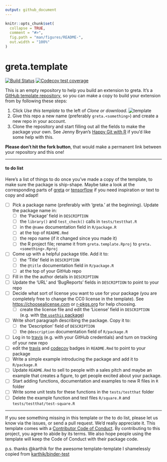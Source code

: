 ```yaml
---
output: github_document
---
```


<!-- README.md is generated from README.Rmd. Please edit that file -->

```r
knitr::opts_chunk$set(
  collapse = TRUE,
  comment = "#>",
  fig.path = "man/figures/README-",
  out.width = "100%"
)
```
# greta.template

<!-- badges: start -->
<!-- once you've signed into travis and set it to wath your new repository, you can edit the following badges to point to your repo -->
[![Build Status](https://travis-ci.org/greta-dev/greta.template.svg?branch=master)](https://travis-ci.org/<user>/<repo>)
[![Codecov test coverage](https://codecov.io/gh/greta-dev/greta.template/branch/master/graph/badge.svg)](https://codecov.io/gh/greta-dev/greta.template?branch=master)
<!-- badges: end -->

This is an empty repository to help you build an extension to greta. It's a [GitHub template repository](https://github.blog/2019-06-06-generate-new-repositories-with-repository-templates/), so you can make a copy to build your extension from by following these steps:

 1. Click *Use this template* to the left of *Clone or download*.
 ![template](https://i.imgur.com/TcLpIvM.png)
 1. Give this repo a new name (preferably `greta.<something>`) and create a new repo in your account.
 1. Clone the repository and start filling out all the fields to make the package your own. See Jenny Bryan's [Happy Git with R](https://happygitwithr.com/push-pull-github.html) if you'd like some help with this.

**Please don't hit the fork button**, that would make a permanent link between your repository and this one!

---

#### to do list

Here's a list of things to do once you've made a copy of the template, to make sure the package is ship-shape. Maybe take a look at the corresponding parts of [greta](https://github.com/greta-dev/greta) or [tensorflow](https://github.com/rstudio/tensorflow) if you need inspiration or text to copy and adapt!

 - [ ] Pick a package name (preferably with 'greta.' at the beginning). Update the package name in:
    - [ ] the 'Package' field in  `DESCRIPTION`
    - [ ] the `library()` and `test_check()` calls in `tests/testthat.R`
    - [ ] in the `@name` documentation field in `R/package.R`
    - [ ] at the top of `README.Rmd`
    - [ ] the repo name (if it changed since you made it)
    - [ ] the R project file; rename it from `greta.template.Rproj` to `greta.<something>.Rproj`
 - [ ] Come up with a helpful package title. Add it to:
    - [ ] the 'Title' field in `DESCRIPTION`
    - [ ] the `@title` documentation field in `R/package.R`
    - [ ] at the top of your GitHub repo 
 - [ ] Fill in the the author details in `DESCRIPTION`
 - [ ] Update the 'URL' and 'BugReports' fields in `DESCRIPTION` to point to your repo
 - [ ] Decide what sort of license you want to use for your package (you are completely free to change the CC0 license in the template). See [https://choosealicense.com]() or  [r-pkgs.org](https://r-pkgs.org/description.html#license) for help choosing.
    - [ ] create the license file and edit the 'License' field in `DESCRIPTION` (e.g. with [the `usethis` package](https://usethis.r-lib.org/reference/licenses.html))
 - [ ] Write short paragraph describing the package. Copy it to:
    - [ ] the 'Description' field of `DESCRIPTION`
    - [ ] the `@description` documentation field of `R/package.R` 
 - [ ] Log in to [travis](https://travis-ci.org) (e.g. with your GitHub credentials) and turn on tracking of your new repo
 - [ ] edit the [travis](https://travis-ci.org) and [codecov](https://codecov.io) badges in `README.Rmd` to point to your package
 - [ ] Write a simple example introducing the package and add it to `R/package.R`
 - [ ] Update `README.Rmd` to sell to people with a sales pitch and maybe an example that creates a figure, to get people excited about your package.
 - [ ] Start adding functions, documentation and examples to new R files in `R` folder
 - [ ] Write some unit tests for these functions in the `tests/testthat` folder
 - [ ] Delete the example function and test files `R/square.R` and `tests/testthat/test-square.R` 
 
---

If you see something missing in this template or the to do list, please let us know via the issues, or send a pull request. We'd really appreciate it. This template comes with a [Contributor Code of Conduct](CODE_OF_CONDUCT.md). By contributing to this project, you agree to abide by its terms. We also hope people using the template will keep the Code of Conduct with their package code.

p.s. thanks @karthik for the awesome template-template I shamelessly copied from [karthik/binder-test](https://github.com/karthik/binder-test)
